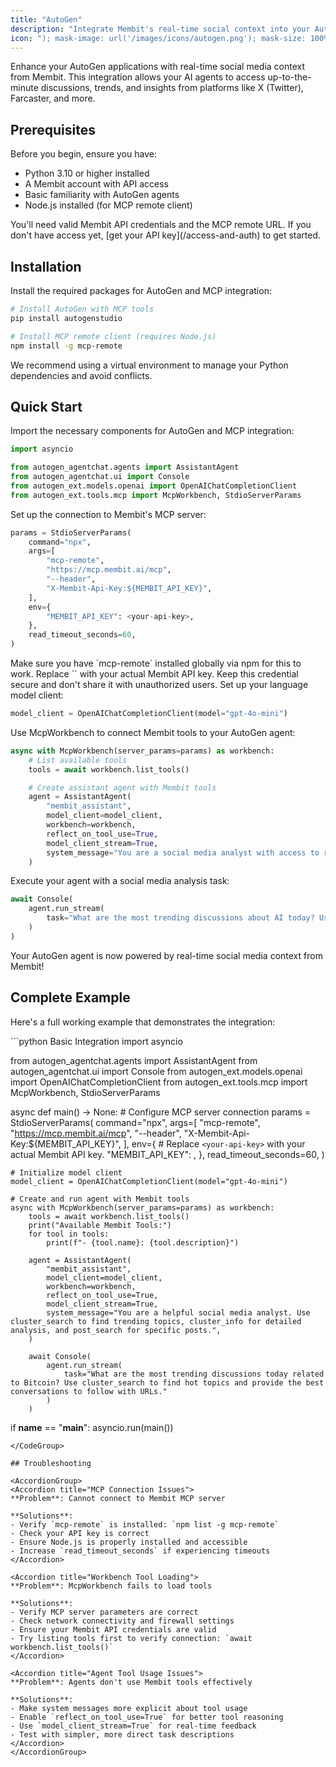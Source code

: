 ```yaml
---
title: "AutoGen"
description: "Integrate Membit's real-time social context into your AutoGen agents and multi-agent systems using MCP tools."
icon: "); mask-image: url('/images/icons/autogen.png'); mask-size: 100% 100%;/*"
---
```


Enhance your AutoGen applications with real-time social media context from Membit. This integration allows your AI agents to access up-to-the-minute discussions, trends, and insights from platforms like X (Twitter), Farcaster, and more.

## Prerequisites

Before you begin, ensure you have:

- Python 3.10 or higher installed
- A Membit account with API access
- Basic familiarity with AutoGen agents
- Node.js installed (for MCP remote client)

<Warning>
  You'll need valid Membit API credentials and the MCP remote URL. If you don't
  have access yet, [get your API key](/access-and-auth) to get started.
</Warning>

## Installation

Install the required packages for AutoGen and MCP integration:

```bash
# Install AutoGen with MCP tools
pip install autogenstudio

# Install MCP remote client (requires Node.js)
npm install -g mcp-remote
```

<Tip>
  We recommend using a virtual environment to manage your Python dependencies
  and avoid conflicts.
</Tip>

## Quick Start

<Steps>
<Step title="Import required modules">
Import the necessary components for AutoGen and MCP integration:

```python
import asyncio

from autogen_agentchat.agents import AssistantAgent
from autogen_agentchat.ui import Console
from autogen_ext.models.openai import OpenAIChatCompletionClient
from autogen_ext.tools.mcp import McpWorkbench, StdioServerParams
```

</Step>

<Step title="Configure MCP server parameters">
Set up the connection to Membit's MCP server:

```python
params = StdioServerParams(
    command="npx",
    args=[
        "mcp-remote",
        "https://mcp.membit.ai/mcp",
        "--header",
        "X-Membit-Api-Key:${MEMBIT_API_KEY}",
    ],
    env={
        "MEMBIT_API_KEY": <your-api-key>,
    },
    read_timeout_seconds=60,
)
```

<Note>
  Make sure you have `mcp-remote` installed globally via npm for this to work.
</Note>

<Warning>
Replace `<your-api-key>` with your actual Membit API key. Keep this credential secure and don't share it with unauthorized users.
</Warning>
</Step>

<Step title="Initialize your model client">
Set up your language model client:

```python
model_client = OpenAIChatCompletionClient(model="gpt-4o-mini")
```

</Step>

<Step title="Create your Membit-powered agent">
Use McpWorkbench to connect Membit tools to your AutoGen agent:

```python
async with McpWorkbench(server_params=params) as workbench:
    # List available tools
    tools = await workbench.list_tools()

    # Create assistant agent with Membit tools
    agent = AssistantAgent(
        "membit_assistant",
        model_client=model_client,
        workbench=workbench,
        reflect_on_tool_use=True,
        model_client_stream=True,
        system_message="You are a social media analyst with access to real-time data. Use Membit tools to analyze trending discussions and provide insights.",
    )
```

</Step>

<Step title="Run your agent">
Execute your agent with a social media analysis task:

```python
await Console(
    agent.run_stream(
        task="What are the most trending discussions about AI today? Use cluster_search to find hot topics and provide insights with URLs."
    )
)
```

<Check>
Your AutoGen agent is now powered by real-time social media context from Membit!
</Check>
</Step>
</Steps>

## Complete Example

Here's a full working example that demonstrates the integration:

<CodeGroup>
```python Basic Integration
import asyncio

from autogen_agentchat.agents import AssistantAgent
from autogen_agentchat.ui import Console
from autogen_ext.models.openai import OpenAIChatCompletionClient
from autogen_ext.tools.mcp import McpWorkbench, StdioServerParams

async def main() -> None:
    # Configure MCP server connection
    params = StdioServerParams(
        command="npx",
        args=[
            "mcp-remote",
            "https://mcp.membit.ai/mcp",
            "--header",
            "X-Membit-Api-Key:${MEMBIT_API_KEY}",
        ],
        env={
            # Replace `<your-api-key>` with your actual Membit API key.
            "MEMBIT_API_KEY": <your-api-key>,
        },
        read_timeout_seconds=60,
    )

    # Initialize model client
    model_client = OpenAIChatCompletionClient(model="gpt-4o-mini")

    # Create and run agent with Membit tools
    async with McpWorkbench(server_params=params) as workbench:
        tools = await workbench.list_tools()
        print("Available Membit Tools:")
        for tool in tools:
            print(f"- {tool.name}: {tool.description}")

        agent = AssistantAgent(
            "membit_assistant",
            model_client=model_client,
            workbench=workbench,
            reflect_on_tool_use=True,
            model_client_stream=True,
            system_message="You are a helpful social media analyst. Use cluster_search to find trending topics, cluster_info for detailed analysis, and post_search for specific posts.",
        )

        await Console(
            agent.run_stream(
                task="What are the most trending discussions today related to Bitcoin? Use cluster_search to find hot topics and provide the best conversations to follow with URLs."
            )
        )

if __name__ == "__main__":
    asyncio.run(main())

```
</CodeGroup>

## Troubleshooting

<AccordionGroup>
<Accordion title="MCP Connection Issues">
**Problem**: Cannot connect to Membit MCP server

**Solutions**:
- Verify `mcp-remote` is installed: `npm list -g mcp-remote`
- Check your API key is correct
- Ensure Node.js is properly installed and accessible
- Increase `read_timeout_seconds` if experiencing timeouts
</Accordion>

<Accordion title="Workbench Tool Loading">
**Problem**: McpWorkbench fails to load tools

**Solutions**:
- Verify MCP server parameters are correct
- Check network connectivity and firewall settings
- Ensure your Membit API credentials are valid
- Try listing tools first to verify connection: `await workbench.list_tools()`
</Accordion>

<Accordion title="Agent Tool Usage Issues">
**Problem**: Agents don't use Membit tools effectively

**Solutions**:
- Make system messages more explicit about tool usage
- Enable `reflect_on_tool_use=True` for better tool reasoning
- Use `model_client_stream=True` for real-time feedback
- Test with simpler, more direct task descriptions
</Accordion>
</AccordionGroup>
```
